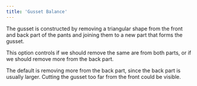 ```yaml
---
title: 'Gusset Balance'
---
```


The gusset is constructed by removing a triangular shape from the front and back part of the pants and joining them
to a new part that forms the gusset.

This option controls if we should remove the same are from both parts, or if we should remove more from the back part.

The default is removing more from the back part, since the back part is usually larger.
Cutting the gusset too far from the front could be visible.

